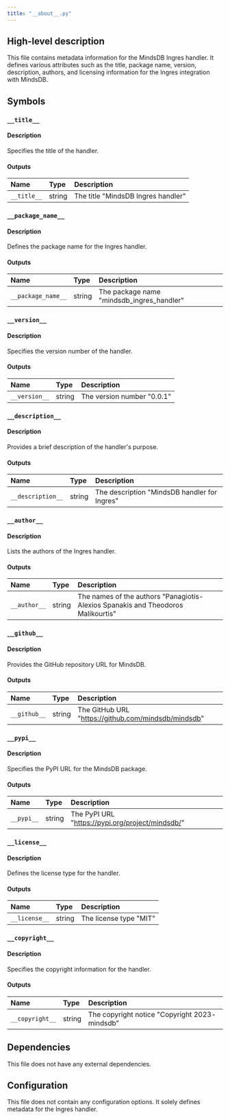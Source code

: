 ```yaml
---
title: "__about__.py"
---
```


## High-level description
This file contains metadata information for the MindsDB Ingres handler. It defines various attributes such as the title, package name, version, description, authors, and licensing information for the Ingres integration with MindsDB.

## Symbols

### `__title__`
#### Description
Specifies the title of the handler.

#### Outputs
| Name | Type | Description |
|:-----|:-----|:------------|
| `__title__` | string | The title "MindsDB Ingres handler" |

### `__package_name__`
#### Description
Defines the package name for the Ingres handler.

#### Outputs
| Name | Type | Description |
|:-----|:-----|:------------|
| `__package_name__` | string | The package name "mindsdb_ingres_handler" |

### `__version__`
#### Description
Specifies the version number of the handler.

#### Outputs
| Name | Type | Description |
|:-----|:-----|:------------|
| `__version__` | string | The version number "0.0.1" |

### `__description__`
#### Description
Provides a brief description of the handler's purpose.

#### Outputs
| Name | Type | Description |
|:-----|:-----|:------------|
| `__description__` | string | The description "MindsDB handler for Ingres" |

### `__author__`
#### Description
Lists the authors of the Ingres handler.

#### Outputs
| Name | Type | Description |
|:-----|:-----|:------------|
| `__author__` | string | The names of the authors "Panagiotis-Alexios Spanakis and Theodoros Malikourtis" |

### `__github__`
#### Description
Provides the GitHub repository URL for MindsDB.

#### Outputs
| Name | Type | Description |
|:-----|:-----|:------------|
| `__github__` | string | The GitHub URL "https://github.com/mindsdb/mindsdb" |

### `__pypi__`
#### Description
Specifies the PyPI URL for the MindsDB package.

#### Outputs
| Name | Type | Description |
|:-----|:-----|:------------|
| `__pypi__` | string | The PyPI URL "https://pypi.org/project/mindsdb/" |

### `__license__`
#### Description
Defines the license type for the handler.

#### Outputs
| Name | Type | Description |
|:-----|:-----|:------------|
| `__license__` | string | The license type "MIT" |

### `__copyright__`
#### Description
Specifies the copyright information for the handler.

#### Outputs
| Name | Type | Description |
|:-----|:-----|:------------|
| `__copyright__` | string | The copyright notice "Copyright 2023- mindsdb" |

## Dependencies
This file does not have any external dependencies.

## Configuration
This file does not contain any configuration options. It solely defines metadata for the Ingres handler.
